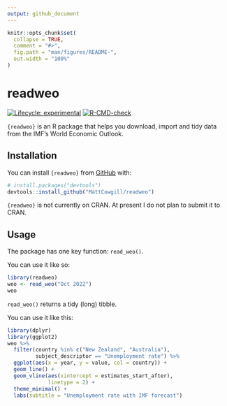 ```yaml
---
output: github_document
---
```


<!-- README.md is generated from README.Rmd. Please edit that file -->

```r
knitr::opts_chunk$set(
  collapse = TRUE,
  comment = "#>",
  fig.path = "man/figures/README-",
  out.width = "100%"
)
```

# readweo

<!-- badges: start -->
[![Lifecycle: experimental](https://img.shields.io/badge/lifecycle-experimental-orange.svg)](https://lifecycle.r-lib.org/articles/stages.html#experimental)
[![R-CMD-check](https://github.com/MattCowgill/readweo/actions/workflows/R-CMD-check.yaml/badge.svg)](https://github.com/MattCowgill/readweo/actions/workflows/R-CMD-check.yaml)
<!-- badges: end -->

`{readweo}` is an R package that helps you download, import and tidy data from the IMF's World Economic Outlook. 

## Installation

You can install `{readweo}` from [GitHub](https://github.com/) with:

``` r
# install.packages("devtools")
devtools::install_github("MattCowgill/readweo")
```
`{readweo}` is not currently on CRAN. At present I do not plan to submit it to CRAN.

## Usage

The package has one key function: `read_weo()`.

You can use it like so:

```r
library(readweo)
weo <- read_weo("Oct 2022")
weo
```

`read_weo()` returns a tidy (long) tibble. 

You can use it like this:
```r
library(dplyr)
library(ggplot2)
weo %>% 
  filter(country %in% c("New Zealand", "Australia"),
         subject_descriptor == "Unemployment rate") %>% 
  ggplot(aes(x = year, y = value, col = country)) +
  geom_line() +
  geom_vline(aes(xintercept = estimates_start_after),
             linetype = 2) +
  theme_minimal() +
  labs(subtitle = "Unemployment rate with IMF forecast")

```


